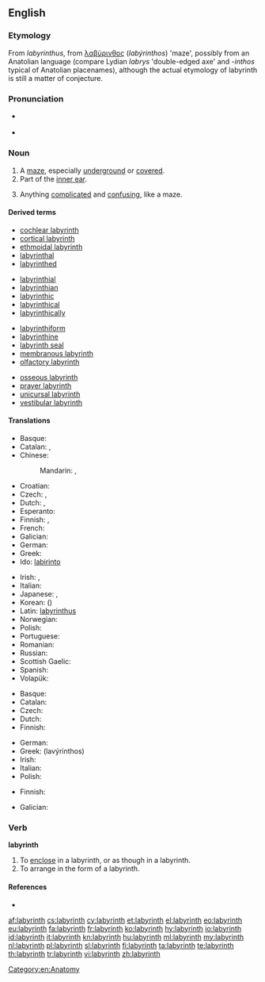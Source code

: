 {{also|Labyrinth}}
==English==
{{wikipedia}}

===Etymology===
From {{etyl|la|en}} ''labyrinthus'', from {{etyl|grc|en}} [[λαβύρινθος]] (''labýrinthos'') 'maze', possibly from an Anatolian language (compare Lydian ''labrys'' 'double-edged axe' and -''inthos'' typical of Anatolian placenames), although the actual etymology of labyrinth is still a matter of conjecture.

===Pronunciation===
* {{a|UK}} {{IPA|/ˈlæb.(ə)ɹ.ɪnθ/|/ˈlæb.ɪ.ɹɪnθ/}}
* {{a|US}} {{IPA|/ˈlæb.ɚ.ɪnθ/|/ˈlæb.ɹɪnθ/}}

===Noun===
{{en-noun}}

# A [[maze]], especially [[underground]] or [[covered]].
# Part of the [[inner ear]].
# {{figuratively}} Anything [[complicated]] and [[confusing]], like a maze.

====Derived terms====
{{top4}}
* [[cochlear labyrinth]]
* [[cortical labyrinth]]
* [[ethmoidal labyrinth]]
* [[labyrinthal]]
* [[labyrinthed]]
{{mid4}}
* [[labyrinthial]]
* [[labyrinthian]]
* [[labyrinthic]]
* [[labyrinthical]]
* [[labyrinthically]]
{{mid4}}
* [[labyrinthiform]]
* [[labyrinthine]]
* [[labyrinth seal]]
* [[membranous labyrinth]]
* [[olfactory labyrinth]]
{{mid4}}
* [[osseous labyrinth]]
* [[prayer labyrinth]]
* [[unicursal labyrinth]]
* [[vestibular labyrinth]]
{{bottom}}

====Translations====
{{trans-top|maze}}
* Basque: {{t+|eu|labirinto|xs=Basque}}
* Catalan: {{t+|ca|laberint|m}},  {{t+|ca|dèdal|m}}
* Chinese:
*: Mandarin: {{t-|cmn|迷宮|sc=Hani}}, {{t-|cmn|迷宫|tr=mígōng|sc=Hani}}
* Croatian: {{t-|hr|labirint}}
* Czech: {{t|cs|labyrint|m}}, {{t|cs|bludiště|n}}
* Dutch: {{t+|nl|doolhof|m}}, {{t+|nl|labyrint|n}}
* Esperanto: {{t-|eo|labirinto|xs=Esperanto}}
* Finnish: {{t+|fi|labyrintti}}, {{t+|fi|sokkelo}}
* French: {{t+|fr|labyrinthe|m}}
* Galician: {{t|gl|labirinto|m}}
* German: {{t+|de|Labyrinth|n}}
* Greek: {{t+|el|λαβύρινθος|m|tr=lavirinthos}}
* Ido: [[labirinto]]
{{trans-mid}}
* Irish: {{t|ga|lúbra|m}}, {{t|ga|cathair ghríobháin|f}}
* Italian: {{t+|it|labirinto|m}}
* Japanese: {{t|ja|迷路|tr=めいろ, meiro|sc=Jpan}}, {{t|ja|迷宮|tr=めいきゅう, meikyū|sc=Jpan}}
* Korean: {{t+|ko|미로|tr=miro|sc=Kore}} ({{t|ko|迷路|sc=Kore}})
* Latin: [[labyrinthus]]
* Norwegian: {{t+|no|labyrint|m}}
* Polish: {{t+|pl|labirynt|m}}
* Portuguese: {{t+|pt|labirinto|m}}
* Romanian: {{t-|ro|labirint}}
* Russian: {{t|ru|лабиринт|m|tr=labirínt|sc=Cyrl}}
* Scottish Gaelic: {{t|gd|ioma-shlighe|f}}
* Spanish: {{t+|es|laberinto|m}}
* Volapük: {{t|vo|labüren}}
{{trans-bottom}}

{{trans-top|part of inner ear}}
* Basque: {{t+|eu|labirinto|xs=Basque}}
* Catalan: {{t+|ca|laberint|m}}
* Czech: {{t-|cs|labyrint|m}}
* Dutch: {{t+|nl|labyrint|n}}
* Finnish: {{t+|fi|labyrintti}}
{{trans-mid}}
* German: {{t+|de|Labyrinth|n}}
* Greek: {{t+|el|λαβύρινθος|m}} (lavýrinthos)
* Irish: {{t|ga|lúbra|m}}
* Italian: {{t+|it|labirinto|m}}
* Polish: {{t-|pl|błędnik|m}}
{{trans-bottom}}

{{trans-top|anything complicated or confusing}}
* Finnish: {{t|fi|labyrintti}}
{{trans-mid}}
* Galician: {{t|gl|labirinto|m}}
{{trans-bottom}}

===Verb===
'''labyrinth'''

# To [[enclose]] in a labyrinth, or as though in a labyrinth.
# To arrange in the form of a labyrinth.

====References====
* {{R:OED2}}

[[Category:en:Anatomy]]

[[af:labyrinth]]
[[cs:labyrinth]]
[[cy:labyrinth]]
[[et:labyrinth]]
[[el:labyrinth]]
[[eo:labyrinth]]
[[eu:labyrinth]]
[[fa:labyrinth]]
[[fr:labyrinth]]
[[ko:labyrinth]]
[[hy:labyrinth]]
[[io:labyrinth]]
[[id:labyrinth]]
[[it:labyrinth]]
[[kn:labyrinth]]
[[hu:labyrinth]]
[[ml:labyrinth]]
[[my:labyrinth]]
[[nl:labyrinth]]
[[pl:labyrinth]]
[[sl:labyrinth]]
[[fi:labyrinth]]
[[ta:labyrinth]]
[[te:labyrinth]]
[[th:labyrinth]]
[[tr:labyrinth]]
[[vi:labyrinth]]
[[zh:labyrinth]]